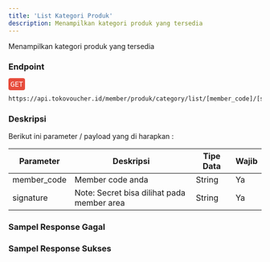 ```yaml
---
title: 'List Kategori Produk'
description: Menampilkan kategori produk yang tersedia
---
```



Menampilkan kategori produk yang tersedia

### Endpoint
<div style="font-family:monospace;margin-bottom:12px;">
<span style="color:white;background:#e74c3c;border-radius: 4px;padding: 4px;">GET</span>
</div>

```
https://api.tokovoucher.id/member/produk/category/list/[member_code]/[signature]
```

### Deskripsi
Berikut ini parameter / payload yang di harapkan :


| Parameter   | Deskripsi                                                                                                              | Tipe Data | Wajib |
|-------------|------------------------------------------------------------------------------------------------------------------------|-----------|-------|
| member_code | Member code anda                                                                                                       | String    | Ya    |
| signature   |  Note: Secret bisa dilihat pada member area | String    | Ya    |

### Sampel Response Gagal

### Sampel Response Sukses
